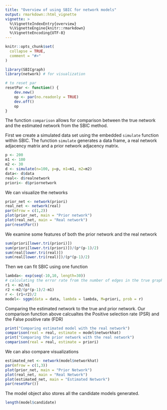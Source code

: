 ---
title: "Overview of using SBIC for network models"
output: rmarkdown::html_vignette
vignette: >
  %\VignetteIndexEntry{overview}
  %\VignetteEngine{knitr::rmarkdown}
  %\VignetteEncoding{UTF-8}
---

```{r, include = FALSE}
knitr::opts_chunk$set(
  collapse = TRUE,
  comment = "#>"
)
```

```{r setup}
library(SBICgraph)
library(network) # for visualization 

# to reset par
resetPar <- function() {
    dev.new()
    op <- par(no.readonly = TRUE)
    dev.off()
    op
}
```
The function `comparison` allows for comparison between the true network and the estimated network from the SBIC method.  

First we create a simulated data set using the embedded `simulate` function within SBIC. The function `simulate` generates a data frame, a real network adjacency matrix and a prior network adjacency matrix.  
```{r simulate_data}
p <- 200
m1 <- 100
m2 <- 30
d <- simulate(n=100, p=p, m1=m1, m2=m2)
data<- d$data
real<- d$realnetwork
priori<- d$priornetwork

```
We can visualize the networks  
```{r visualize_networks}
prior_net <- network(priori)
real_net <- network(real)
par(mfrow = c(1,2))
plot(prior_net, main = "Prior network")
plot(real_net, main = "Real network")
par(resetPar())
```

We examine some features of both the prior network and the real network 
```{r examining_networks}
sum(priori[lower.tri(priori)])
sum(priori[lower.tri(priori)])/(p*(p-1)/2)
sum(real[lower.tri(real)])
sum(real[lower.tri(real)])/(p*(p-1)/2)
```

Then we can fit SBIC using one function
```{r fit_models}
lambda<- exp(seq(-10,10, length=30))
# calculating the error rate from the number of edges in the true graph and the number of discordant pairs 
r1 <- m2/m1
r2 <-m2/(p*(p-1)/2-m1)
r <- (r1+r2)/2
model<- sggm(data = data, lambda = lambda, M=priori, prob = r)
```
Comparing the estimated network to the true and prior network. Our comparison function above calcualtes the Positive selection rate (PSR) and the False positive rate (FDR)
```{r}
print("Comparing estimated model with the real network")
comparison(real = real, estimate = model$networkhat)
print("Comparing the prior network with the real network")
comparison(real = real, estimate = priori)
```
We can also compare visualizations 
```{r}
estimated_net <- network(model$networkhat)
par(mfrow = c(1,3))
plot(prior_net, main = "Prior Network")
plot(real_net, main = "Real Network")
plot(estimated_net, main = "Estimated Network")
par(resetPar())
```


The model object also stores all the candidate models generated.  
```{r}
length(model$candidate)
```
